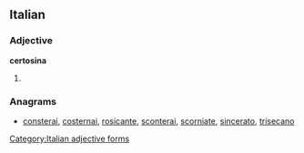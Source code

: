 ==Italian==

===Adjective===
'''certosina''' {{f}}

# {{feminine of|[[certosino]]}}

===Anagrams===
* [[consterai#Italian|consterai]], [[costernai#Italian|costernai]], [[rosicante#Italian|rosicante]], [[sconterai#Italian|sconterai]], [[scorniate#Italian|scorniate]], [[sincerato#Italian|sincerato]], [[trisecano#Italian|trisecano]]
[[Category:Italian adjective forms]]